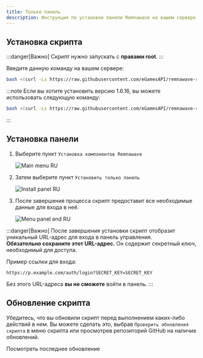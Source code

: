 ---
title: Только панель
description: Инструкция по установке панели Remnawave на вашем сервере.
---


## Установка скрипта

:::danger[Важно]
Скрипт нужно запускать с **правами root**.
:::

Введите данную команду на вашем сервере:

```bash
bash <(curl -Ls https://raw.githubusercontent.com/eGamesAPI/remnawave-reverse-proxy/refs/heads/main/install_remnawave.sh)
```

:::note
Если вы хотите установить версию 1.6.16, вы можете использовать следующую команду:

```bash
bash <(curl -Ls https://raw.githubusercontent.com/eGamesAPI/remnawave-reverse-proxy/refs/tags/v.1.7.5/install_remnawave.sh)
```
:::

## Установка панели

<Steps>

1. Выберите пункт `Установка компонентов Remnawave`

    ![Main menu RU](https://raw.githubusercontent.com/eGamesAPI/remnawave-reverse-proxy/refs/heads/main/docs/src/assets/ru/main_menu.png)

2. Затем выберите пункт `Установить только панель`

    ![Install panel RU](https://raw.githubusercontent.com/eGamesAPI/remnawave-reverse-proxy/refs/heads/main/docs/src/assets/ru/install_panel.png)

3. После завершения процесса скрипт предоставит все необходимые данные для входа в неё.

    ![Menu panel end RU](https://raw.githubusercontent.com/eGamesAPI/remnawave-reverse-proxy/refs/heads/main/docs/src/assets/ru/menu_panel_end.png)

</Steps>

:::danger[Важно]
После завершения установки скрипт отобразит уникальный URL-адрес для входа в панель управления.  
**Обязательно сохраните этот URL-адрес.** Он содержит секретный ключ, необходимый для доступа.

Пример ссылки для входа:
```
https://p.example.com/auth/login?SECRET_KEY=SECRET_KEY
```
Без этого URL-адреса **вы не сможете** войти в панель.
:::

## Обновление скрипта

Убедитесь, что вы обновили скрипт перед выполнением каких-либо действий в нем. Вы можете сделать это, выбрав `Проверить обновления скрипта` в меню скрипта или просмотрев репозиторий GitHub на наличие обновлений.

<div style={{ display: 'flex', flexDirection: 'column', alignItems: 'center', gap: '1rem', textAlign: 'center', marginTop: '2rem' }}>
    <LinkButton
        href="https://github.com/eGamesAPI/remnawave-reverse-proxy/releases/latest"
        icon="github"
        iconPlacement="start"
    >
        Посмотреть последнее обновление
    </LinkButton>
</div>